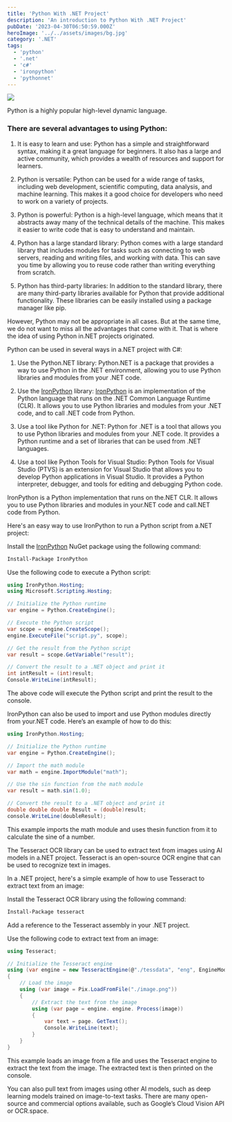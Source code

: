```yaml
---
title: 'Python With .NET Project'
description: 'An introduction to Python With .NET Project'
pubDate: '2023-04-30T06:50:59.000Z'
heroImage: '../../assets/images/bg.jpg'
category: '.NET'
tags:
  - 'python'
  - '.net'
  - 'c#'
  - 'ironpython'
  - 'pythonnet'
---
```


![](https://miro.medium.com/v2/resize:fit:4800/format:webp/1*hDK6j9qPF2PpqJkfHi5RHQ.jpeg)

Python is a highly popular high-level dynamic language.

### There are several advantages to using Python:

1. It is easy to learn and use: Python has a simple and straightforward syntax, making it a great language for beginners. It also has a large and active community, which provides a wealth of resources and support for learners.

2. Python is versatile: Python can be used for a wide range of tasks, including web development, scientific computing, data analysis, and machine learning. This makes it a good choice for developers who need to work on a variety of projects.

3. Python is powerful: Python is a high-level language, which means that it abstracts away many of the technical details of the machine. This makes it easier to write code that is easy to understand and maintain.

4. Python has a large standard library: Python comes with a large standard library that includes modules for tasks such as connecting to web servers, reading and writing files, and working with data. This can save you time by allowing you to reuse code rather than writing everything from scratch.

5. Python has third-party libraries: In addition to the standard library, there are many third-party libraries available for Python that provide additional functionality. These libraries can be easily installed using a package manager like pip.

However, Python may not be appropriate in all cases. But at the same time, we do not want to miss all the advantages that come with it. That is where the idea of using Python in.NET projects originated.

Python can be used in several ways in a.NET project with C#:

1. Use the Python.NET library: Python.NET is a package that provides a way to use Python in the .NET environment, allowing you to use Python libraries and modules from your .NET code.

2. Use the [IronPython](https://ironpython.net/) library: [IronPython](https://ironpython.net/) is an implementation of the Python language that runs on the .NET Common Language Runtime (CLR). It allows you to use Python libraries and modules from your .NET code, and to call .NET code from Python.

3. Use a tool like Python for .NET: Python for .NET is a tool that allows you to use Python libraries and modules from your .NET code. It provides a Python runtime and a set of libraries that can be used from .NET languages.

4. Use a tool like Python Tools for Visual Studio: Python Tools for Visual Studio (PTVS) is an extension for Visual Studio that allows you to develop Python applications in Visual Studio. It provides a Python interpreter, debugger, and tools for editing and debugging Python code.

IronPython is a Python implementation that runs on the.NET CLR. It allows you to use Python libraries and modules in your.NET code and call.NET code from Python.

Here's an easy way to use IronPython to run a Python script from a.NET project:

Install the [IronPython](https://ironpython.net) NuGet package using the following command:

```bash
Install-Package IronPython
```

Use the following code to execute a Python script:

```csharp
using IronPython.Hosting;
using Microsoft.Scripting.Hosting;

// Initialize the Python runtime
var engine = Python.CreateEngine();

// Execute the Python script
var scope = engine.CreateScope();
engine.ExecuteFile("script.py", scope);

// Get the result from the Python script
var result = scope.GetVariable("result");

// Convert the result to a .NET object and print it
int intResult = (int)result;
Console.WriteLine(intResult);
```

The above code will execute the Python script and print the result to the console.

IronPython can also be used to import and use Python modules directly from your.NET code. Here’s an example of how to do this:

```csharp
using IronPython.Hosting;

// Initialize the Python runtime
var engine = Python.CreateEngine();

// Import the math module
var math = engine.ImportModule("math");

// Use the sin function from the math module
var result = math.sin(1.0);

// Convert the result to a .NET object and print it
double double double Result = (double)result;
console.WriteLine(doubleResult);
```

This example imports the math module and uses thesin function from it to calculate the sine of a number.

The Tesseract OCR library can be used to extract text from images using AI models in a.NET project. Tesseract is an open-source OCR engine that can be used to recognize text in images.

In a .NET project, here's a simple example of how to use Tesseract to extract text from an image:

Install the Tesseract OCR library using the following command:

```bash
Install-Package tesseract
```

Add a reference to the Tesseract assembly in your .NET project.

Use the following code to extract text from an image:

```csharp
using Tesseract;

// Initialize the Tesseract engine
using (var engine = new TesseractEngine(@"./tessdata", "eng", EngineMode.Default))
{
    // Load the image
    using (var image = Pix.LoadFromFile("./image.png"))
    {
        // Extract the text from the image
        using (var page = engine. engine. Process(image))
        {
            var text = page. GetText();
            Console.WriteLine(text);
        }
    }
}
```

This example loads an image from a file and uses the Tesseract engine to extract the text from the image. The extracted text is then printed on the console.

You can also pull text from images using other AI models, such as deep learning models trained on image-to-text tasks. There are many open-source and commercial options available, such as Google’s Cloud Vision API or OCR.space.
